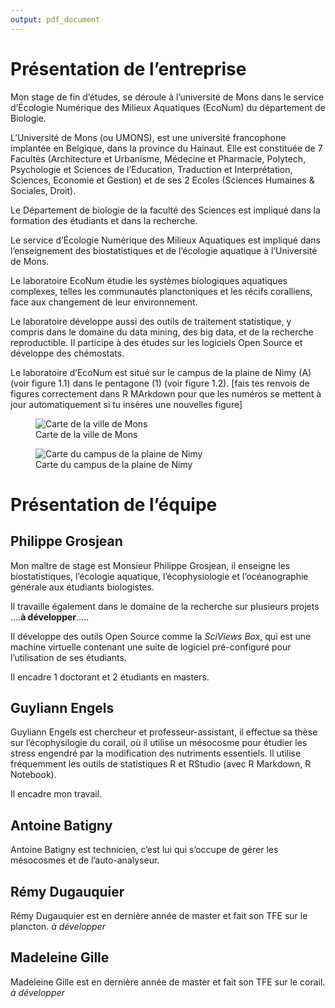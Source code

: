 ```yaml
---
output: pdf_document
---
```

<!-- # --- -->
<!-- # output: -->
<!-- #   word_document: default -->
<!-- #   pdf_document: -->
<!-- #     fig_caption: yes -->
<!-- #     includes: -->
<!-- #       in_header: template/preamble-latex-fr.tex -->
<!-- #     latex_engine: xelatex -->
<!-- #     number_sections: yes -->
<!-- # --- -->

# Présentation de l'entreprise


Mon stage de fin d'études, se déroule à l'université de Mons dans le service d'Écologie Numérique des Milieux Aquatiques (EcoNum) du département de Biologie.


L’Université de Mons (ou UMONS), est une université francophone implantée en Belgique, dans la province du Hainaut. Elle est constituée de 7 Facultés (Architecture et Urbanisme, Médecine et Pharmacie, Polytech, Psychologie et Sciences de l’Education, Traduction et Interprétation, Sciences, Economie et Gestion) et de ses 2 Ecoles (Sciences Humaines & Sociales, Droit).

Le Département de biologie de la faculté des Sciences est impliqué dans la formation des étudiants et dans la recherche.

Le service d'Écologie Numérique des Milieux Aquatiques est impliqué dans l'enseignement des biostatistiques et de l'écologie aquatique à l'Université de Mons.

Le laboratoire EcoNum étudie les systèmes biologiques aquatiques complexes, telles les communautés planctoniques et les récifs coralliens, face aux changement de leur environnement. 

Le laboratoire développe aussi des outils de traitement statistique, y compris dans le domaine du data mining, des big data, et de la recherche reproductible. Il participe à des études sur les logiciels Open Source et développe des chémostats.

Le laboratoire d'EcoNum est situé sur le campus de la plaine de Nimy (A) (voir figure 1.1) dans le pentagone (1) (voir figure 1.2). [fais tes renvois de figures correctement dans R MArkdown pour que les numéros se mettent à jour automatiquement si tu insères une nouvelles figure]




![Carte de la ville de Mons](../image/plan-campus.png)



![Carte du campus de la plaine de Nimy](../image/plaine-Nimy.jpg)


# Présentation de l'équipe

## Philippe Grosjean

\begin{figure}[h!]
\includegraphics[width=4cm]{../image/Grosjean2.jpg}
\caption{Monsieur Philippe Grosjean, chef du service d'EcoNum.}
\end{figure}


Mon maître de stage est Monsieur Philippe Grosjean, il enseigne les biostatistiques, l'écologie aquatique, l'écophysiologie et l'océanographie générale aux étudiants biologistes.

Il travaille également dans le domaine de la recherche sur plusieurs projets ....**à développer**.....

Il développe des outils Open Source comme la *SciViews Box*, qui est une machine virtuelle contenant une suite de logiciel pré-configuré pour l'utilisation de ses étudiants.

Il encadre 1 doctorant et 2 étudiants en masters.


## Guyliann Engels

\begin{figure}[h!]
\includegraphics[width=4cm]{../image/Guyliann.jpg}
\caption{Guyliann Engels, doctorant encadrant le stage.}
\end{figure}


Guyliann Engels est chercheur et professeur-assistant, il effectue sa thèse sur l'écophysilogie du corail, où il utilise un mésocosme pour étudier les stress engendré par la modification des nutriments essentiels. Il utilise fréquemment les outils de statistiques R et RStudio (avec R Markdown, R Notebook).

Il encadre mon travail.


## Antoine Batigny

\begin{figure}[h!]
\includegraphics[width=4cm]{../image/antoine2.jpg}
\caption{Technicien du service d'EcoNum.}
\end{figure}

Antoine Batigny est technicien, c'est lui qui s'occupe de gérer les mésocosmes et de l'auto-analyseur.

## Rémy Dugauquier

\begin{figure}[h!]
\includegraphics[width=4cm]{../image/remy.jpg}
\caption{Etudiant en master}
\end{figure}

Rémy Dugauquier est en dernière année de master et fait son TFE sur le plancton. *à développer*


## Madeleine Gille

\begin{figure}[h!]
\includegraphics[width=4cm]{../image/madeleine.jpg}
\caption{Etudiante en master}
\end{figure}

Madeleine Gille est en dernière année de master et fait son TFE sur le corail. *à développer*
